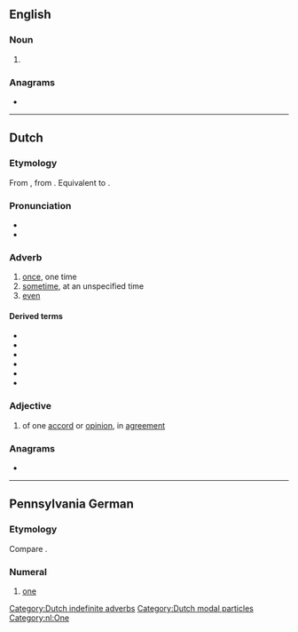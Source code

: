 {{also|êens}}
==English==

===Noun===
{{head|en|noun form}}

# {{plural of|een|lang=en}}

===Anagrams===
* {{anagrams|en|a=eens|Nees|esne|seen|sene|snee}}

----

==Dutch==

===Etymology===
From {{inh|nl|dum|eens}}, from {{inh|nl|odt|ēnis}}. Equivalent to {{affix|nl|een|-s}}.

===Pronunciation===
* {{IPA|/eːns/|lang=nl}}
* {{audio|Nl-eens.ogg|Audio|lang=nl}}

===Adverb===
{{nl-adv}}

# [[once]], one time
# [[sometime]], at an unspecified time
# [[even]]

====Derived terms====
{{top4}}
* {{l|nl|ineens}}
* {{l|nl|niet eens}}
* {{l|nl|nog eens}}
* {{l|nl|nog wel eens}}
* {{l|nl|opeens}}
* {{l|nl|wel eens}}
{{bottom}}

===Adjective===
{{nl-adj|pred}}

# of one [[accord]] or [[opinion]], in [[agreement]]

===Anagrams===
* {{l|nl|snee}}

[[Category:Dutch indefinite adverbs]]
[[Category:Dutch modal particles]]
[[Category:nl:One]]

----

==Pennsylvania German==

===Etymology===
Compare {{cog|de|eins}}.

===Numeral===
{{head|pdc|numeral}}

# {{cln|pdc|cardinal numbers}} [[one]]